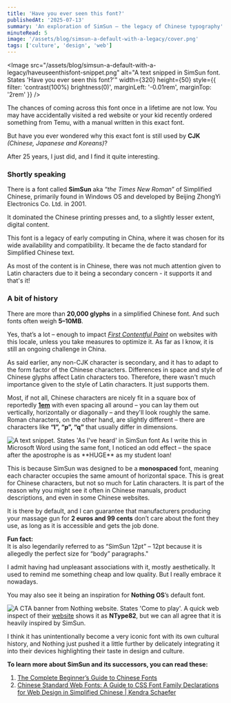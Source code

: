 ```yaml
---
title: 'Have you ever seen this font?'
publishedAt: '2025-07-13'
summary: 'An exploration of SimSun – the legacy of Chinese typography'
minuteRead: 5
image: '/assets/blog/simsun-a-default-with-a-legacy/cover.png'
tags: ['culture', 'design', 'web']
---
```



<Image 
  src="/assets/blog/simsun-a-default-with-a-legacy/haveuseenthisfont-snippet.png"
  alt="A text snipped in SimSun font. States 'Have you ever seen this font?'"
  width={320}
  height={50}
  style={{ filter: 'contrast(100%) brightness(0)', marginLeft: '-0.01rem', marginTop: '2rem' }}
  />

The chances of coming across this font once in a lifetime are not low. You may have accidentally visited a red website or your kid recently ordered something from Temu, with a manual written in this exact font.

But have you ever wondered why this exact font is still used by **CJK** *(Chinese, Japanese and Koreans)*? 

After 25 years, I just did, and I find it quite interesting.

### Shortly speaking
There is a font called **SimSun** aka “_the Times New Roman_” of Simplified Chinese, primarily found in Windows OS and developed by Beijing ZhongYi Electronics Co. Ltd. in 2001. 

It dominated the Chinese printing presses and, to a slightly lesser extent, digital content.

This font is a legacy of early computing in China, where it was chosen for its wide availability and compatibility. It became the de facto standard for Simplified Chinese text.

As most of the content is in Chinese, there was not much attention given to Latin characters due to it being a secondary concern - it supports it and that's it! 


### A bit of history

There are more than **20,000 glyphs** in a simplified Chinese font. And such fonts often weigh **5–10MB**. 

Yes, that’s a lot – enough to impact [_First Contentful Paint_](https://web.dev/articles/fcp) on websites with this locale, unless you take measures to optimize it. As far as I know, it is still an ongoing challenge in China.

As said earlier, any non-CJK character is secondary, and it has to adapt to the form factor of the Chinese characters. Differences in space and style of Chinese glyphs affect Latin characters too. Therefore, there wasn't much importance given to the style of Latin characters. It just supports them.

Most, if not all, Chinese characters are nicely fit in a square box of reportedly [**1em**](http://designwithfontforge.com/en-US/The_EM_Square.html) with even spacing all around – you can lay them out vertically, horizontally or diagonally – and they'll look roughly the same. Roman characters, on the other hand, are slightly different – there are characters like **“l”, “p”, “q”** that usually differ in dimensions.

<InfoBoxAny>
  <Image
    src="/assets/blog/simsun-a-default-with-a-legacy/asiveheard-snippet.png"
    alt="A text snippet. States 'As I've heard' in SimSun font"
    style={{ float: 'right', marginRight: '1.5rem', marginTop: '0.2rem' }}
    width={150}
    height={50}
  /> As I write this in Microsoft Word using the same font, I noticed an odd effect – the space after the apostrophe is as **HUGE** as my student loan!
</InfoBoxAny>

This is because SimSun was designed to be a **monospaced** font, meaning each character occupies the same amount of horizontal space. This is great for Chinese characters, but not so much for Latin characters.
It is part of the reason why you might see it often in Chinese manuals, product descriptions, and even in some Chinese websites.

It is there by default, and I can guarantee that manufacturers producing your massage gun for **2 euros and 99 cents** don’t care about the font they use, as long as it is accessible and gets the job done.

<InfoBoxAny>
<b>Fun fact:</b><br/> 
It is also legendarily referred to as “SimSun 12pt” – 12pt because it is allegedly the perfect size for “body” paragraphs."
</InfoBoxAny>

I admit having had unpleasant associations with it, mostly aesthetically. 
It used to remind me something cheap and low quality. But I really embrace it nowadays.

You may also see it being an inspiration for **Nothing OS**’s default font.

<Image
  src="/assets/blog/simsun-a-default-with-a-legacy/nothingosfont-snippet.png"
  alt="A CTA banner from Nothing website. States 'Come to play'."
  width={400}
  height={200}
/>
A quick web inspect of their [website](https://nothing.tech) shows it as **NType82**, but we can all agree that it is heavily inspired by SimSun.

I think it has unintentionally become a very iconic font with its own cultural history, and Nothing just pushed it a little further by delicately integrating it into their devices highlighting their taste in design and culture.

**To learn more about SimSun and its successors, you can read these:**

1. [The Complete Beginner’s Guide to Chinese Fonts](https://elements.envato.com/learn/the-complete-beginners-guide-to-chinese-fonts)
2. [Chinese Standard Web Fonts: A Guide to CSS Font Family Declarations for Web Design in Simplified Chinese | Kendra Schaefer](https://web.archive.org/web/20160304131028/https:/kendraschaefer.com/2012/06/chinese-standard-web-fonts-the-ultimate-guide-to-css-font-family-declarations-for-web-design-in-simplified-chinese/)
